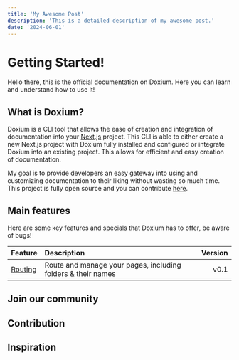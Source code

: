 ```yaml
---
title: 'My Awesome Post'
description: 'This is a detailed description of my awesome post.'
date: '2024-06-01'
---
```


# Getting Started!

Hello there, this is the official documentation on Doxium. Here you can learn and understand how to use it!

## What is Doxium?

Doxium is a CLI tool that allows the ease of creation and integration of documentation into your [Next.js](https://nextjs.org/) project.
This CLI is able to either create a new Next.js project with Doxium fully installed and configured or integrate Doxium into an existing project. This allows for efficient and easy creation of documentation.

My goal is to provide developers an easy gateway into using and customizing documentation to their liking without wasting so much time. This project is fully open source and you can contribute [here](#Contribution).

## Main features

Here are some key features and specials that Doxium has to offer, be aware of bugs!

| **Feature**              | **Description**                                              | **Version** |
| :----------------------- | :----------------------------------------------------------- | ----------: |
| [Routing](/docs/routing) | Route and manage your pages, including folders & their names |        v0.1 |

## Join our community

## Contribution

## Inspiration
